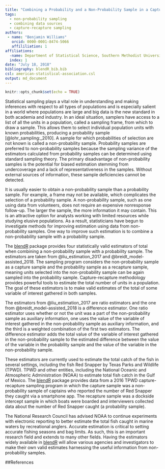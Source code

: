 ```yaml
---
title: "Combining a Probability and a Non-Probability Sample in a Capture-Recapture Setting"
tags:
  - non-probability sampling
  - combining data sources
  - capture-recapture sampling
authors: 
 - name: "Benjamin Williams"
   orcid: 0000-0001-8474-5066
   affililiation: 1
affiliations:
  -name: Department of Statistical Science, Southern Methodist University
  index: 1
date: "July 18, 2018"
bibliography: blendR_bib.bib
csl: american-statistical-association.csl
output: md_document
---
```


```r
knitr::opts_chunk$set(echo = TRUE)
```

Statistical sampling plays a vital role in understanding and making inferences with respect to all types of populations and is especially salient in a world where populations are large and big data is the new standard in both academia and industry. In an ideal situation, samplers have access to a list of all the units in a population, called a sampling frame, from which to draw a sample. This allows them to select individual population units with known probabilities, producing a probability sample [@lohr_sampling:_2010]. A sample for which probabilities of selection are not known is called a non-probability sample. Probability samples are preferred to non-probability samples because the sampling variance of the estimators calculated from probability samples can be determined using standard sampling theory. The primary disadvantage of non-probability samples is the potential for biased estimation stemming from undercoverage and a lack of representativeness in the samples. Without external sources of information, these sample deficiencies cannot be detected.

It is usually easier to obtain a non-probability sample than a probability sample. For example, a frame may not be available, which complicates the selection of a probability sample. A non-probability sample, such as one using data from volunteers, does not require an expensive nonresponse follow-up. The larger the sample, the more information it may contain. This is an attractive option for analysts working with limited resources while studying elusive populations. As a result, statisticians have begun to investigate methods for improving estimation using data from non-probability samples. One way to improve such estimation is to combine a non-probability sample with a probability sample.

The [blendR](https://github.com/williamsbenjamin/blendR) package provides four statistically valid estimators of total when combining a non-probability sample with a probability sample. The estimators are taken from @liu_estimation_2017 and @breidt_model-assisted_2018. The sampling program considers the non-probability sample as a capture sample and the probability sample as a recapture sample, meaning units selected into the non-probability sample can be again sampled into the probability sample. Capture-recapture methodology provides powerful tools to estimate the total number of units in a population. The goal of these estimators is to make valid estimates of the total of some variable of interest gathered in both samples.

The estimators from @liu_estimation_2017 are ratio estimators and the one from @breidt_model-assisted_2018 is a difference estimator. One ratio estimator uses whether or not the unit was a part of the non-probability sample as auxiliary information, one uses the value of the variable of interest gathered in the non-probability sample as auxiliary information, and the third is a weighted combination of the first two estimators. The difference estimator adds the total value of the variable of interest gathered in the non-probability sample to the estimated difference between the value of the variable in the probability sample and the value of the variable in the non-probability sample.

These estimators are currently used to estimate the total catch of the fish in several settings, including the fish Red Snapper by Texas Parks and Wildlife (TPWD). TPWD and other entities, including the National Oceanic and Atmospheric Administration (NOAA) to estimate total fish catch in the Gulf of Mexico. The [blendR](https://github.com/williamsbenjamin/blendR) package provides data from a 2016 TPWD capture-recapture sampling program in which the capture sample was a non-probability sample of captains who reported the number of Red Snapper they caught via a smartphone app. The recapture sample was a dockside intercept sample in which boats were boarded and interviewers collected data about the number of Red Snapper caught (a probability sample).

The National Research Council has advised NOAA to continue experiments with electronic reporting to better estimate the total fish caught in marine waters by recreational anglers. Accurate estimation is critical to setting accurate fishing seasons and bag limits. As such, this is an important research field and extends to many other fields. Having the estimators widely available in [blendR](https://github.com/williamsbenjamin/blendR) will allow various agencies and investigators to make their own valid estimates harnessing the useful information from non-probability samples.

##References

